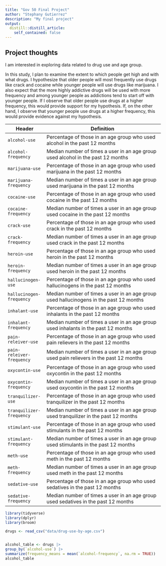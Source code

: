 ```yaml
---
title: "Gov 50 Final Project"
author: "Stephany Gutierrez"
description: "My final project"
output:
  distill::distill_article:
    self_contained: false
---
```




## Project thoughts

I am interested in exploring data related to drug use and age group.

In this study, I plan to examine the extent to which people get high and with what drugs. I hypothesize that older people will most frequently use drugs like crack and cocaine while younger people will use drugs like marijuana. I also expect that the more highly addictive drugs will be used with more frequency and among younger people as addictions tend to start off with younger people.  If I observe that older people use drugs at a higher frequency, this would provide support for my hypothesis. If, on the other hand, I observe that younger people use drugs at a higher frequency, this would provide evidence against my hypothesis.


Header | Definition
---|---------
`alcohol-use` | Percentage of those in an age group who used alcohol in the past 12 months
`alcohol-frequency` | Median number of times a user in an age group used alcohol in the past 12 months
`marijuana-use` | Percentage of those in an age group who used marijuana in the past 12 months
`marijuana-frequency` | Median number of times a user in an age group used marijuana in the past 12 months
`cocaine-use` | Percentage of those in an age group who used cocaine in the past 12 months
`cocaine-frequency` | Median number of times a user in an age group used cocaine in the past 12 months
`crack-use` | Percentage of those in an age group who used crack in the past 12 months
`crack-frequency` | Median number of times a user in an age group used crack in the past 12 months
`heroin-use` | Percentage of those in an age group who used heroin in the past 12 months
`heroin-frequency` | Median number of times a user in an age group used heroin in the past 12 months
`hallucinogen-use` | Percentage of those in an age group who used hallucinogens in the past 12 months
`hallucinogen-frequency` | Median number of times a user in an age group used hallucinogens in the past 12 months
`inhalant-use` | Percentage of those in an age group who used inhalants in the past 12 months
`inhalant-frequency` | Median number of times a user in an age group used inhalants in the past 12 months
`pain-releiver-use` | Percentage of those in an age group who used pain relievers in the past 12 months
`pain-releiver-frequency` | Median number of times a user in an age group used pain relievers in the past 12 months
`oxycontin-use` | Percentage of those in an age group who used oxycontin in the past 12 months
`oxycontin-frequency` | Median number of times a user in an age group used oxycontin in the past 12 months
`tranquilizer-use` | Percentage of those in an age group who used tranquilizer in the past 12 months
`tranquilizer-frequency` | Median number of times a user in an age group used tranquilizer in the past 12 months
`stimulant-use` | Percentage of those in an age group who used stimulants in the past 12 months
`stimulant-frequency` | Median number of times a user in an age group used stimulants in the past 12 months
`meth-use` | Percentage of those in an age group who used meth in the past 12 months
`meth-frequency` | Median number of times a user in an age group used meth in the past 12 months
`sedative-use` | Percentage of those in an age group who used sedatives in the past 12 months
`sedative-frequency` | Median number of times a user in an age group used sedatives in the past 12 months


```r
library(tidyverse)
library(dplyr)
library(broom)

drugs <- read_csv("data/drug-use-by-age.csv")


alcohol_table <- drugs |>
group_by(`alcohol-use`) |>
summarize(frequency_means = mean(`alcohol-frequency`, na.rm = TRUE))
alcohol_table

```

